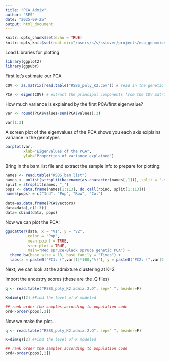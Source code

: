 ```yaml
---
title: "PCA_Admix"
author: "SES"
date: "2025-09-25"
output: html_document
---
```


```r
knitr::opts_chunk$set(echo = TRUE)
knitr::opts_knit$set(root.dir="/users/s/s/sstover/projects/eco_genomics_2025/population_genomics/myresults/ANGSD/PCA_ADMIX")

```

Load Libraries for plotting
```r
library(ggplot2)
library(ggpubr)
```
First let's estimate our PCA
```r
COV <- as.matrix(read.table("RSBS_poly_K2.cov")) # read in the genetic covariance matrix

PCA <- eigen(COV) # extract the principal components from the COV matrix
```
How much variance is explained by the first PCA/first eigenvalue?
```r
var <- round(PCA$values/sum(PCA$values),3)

var[1:3]
```
A screen plot of the eigenvalues of the PCA shows you each axis exlplains variance in the genotypes
```r
barplot(var, 
        xlab="Eigenvalues of the PCA", 
        ylab="Proportion of variance explained")
```
Bring in the bam.list file and extract the sample info to prepare for plotting:
```r
names <- read.table("RSBS_bam.list")
names <- unlist(strsplit(basename(as.character(names[,1])), split = ".sorted.rmdup.bam"))
split = strsplit(names, "_")
pops <- data.frame(names[1:113], do.call(rbind, split[1:113]))
names(pops) = c("Ind", "Pop", "Row", "Col")

data=as.data.frame(PCA$vectors)
data=data[,c(1:3)]
data= cbind(data, pops)
```
Now we can plot the PCA:
```r
ggscatter(data, x = "V1", y = "V2",
          color = "Pop",
          mean.point = TRUE,
          star.plot = TRUE,
          main="Red spruce-Black spruce genetic PCA") +
  theme_bw(base_size = 13, base_family = "Times") +
  labs(x = paste0("PC1: (",var[1]*100,"%)"), y = paste0("PC2: (",var[2]*100,"%)"))
```
Next, we can look at the admixture clustering at K=2

Import the ancestry scores (these are the .Q files)
```r
q <- read.table("RSBS_poly_K2.admix.2.Q", sep=" ", header=F)

K=dim(q)[2] #Find the level of K modeled

## rank order the samples according to population code
ord<-order(pops[,2])
```
Now we make the plot... 
```r
q <- read.table("RSBS_poly_K2.admix.2.Q", sep=" ", header=F)

K=dim(q)[2] #Find the level of K modeled

## rank order the samples according to population code
ord<-order(pops[,2])
```

